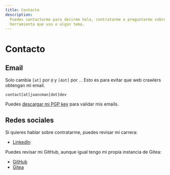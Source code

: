 ```yaml
---
title: Contacto
description:
  Puedes contactarme para decirme hola, contratarme o preguntarme sobre alguna
  herramienta que uso o algún tema.
---
```


# Contacto

## Email

Solo cambia `[at]` por `@` y `[dot]` por `.`. Esto es para evitar que web
crawlers obtengan mi email.

```
contact[at]juancman[dot]dev
```

Puedes [descargar mi PGP key](/publickey.contact@juancman.dev-80e0fe0b452a2fb48511be1b9fb094f3c57bae57.asc) para validar mis emails.

## Redes sociales

Si quieres hablar sobre contratarme, puedes revisar mi carrera:

- [LinkedIn](https://www.linkedin.com/in/juancmandev)

Puedes revisar mi GitHub, aunque igual tengo mi propia instancia de Gitea:

- [GitHub](https://github.com/juancmandev)
- [Gitea](https://git.juancman.dev/juancmandev)
